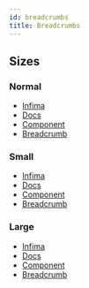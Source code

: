 ```yaml
---
id: breadcrumbs
title: Breadcrumbs
---
```



## Sizes

### Normal

<Playground>
  <nav aria-label="breadcrumbs">
    <ul class="breadcrumbs">
      <li class="breadcrumbs__item">
        <a class="breadcrumbs__link" href="#url">
          Infima
        </a>
      </li>
      <li class="breadcrumbs__item">
        <a class="breadcrumbs__link" href="#url">
          Docs
        </a>
      </li>
      <li class="breadcrumbs__item">
        <a class="breadcrumbs__link" href="#url">
          Component
        </a>
      </li>
      <li class="breadcrumbs__item breadcrumbs__item--active">
        <a class="breadcrumbs__link" href="#url">
          Breadcrumb
        </a>
      </li>
    </ul>
  </nav>
</Playground>

### Small

<Playground>
  <nav aria-label="breadcrumbs">
    <ul class="breadcrumbs breadcrumbs--sm">
      <li class="breadcrumbs__item">
        <a class="breadcrumbs__link" href="#url">
          Infima
        </a>
      </li>
      <li class="breadcrumbs__item">
        <a class="breadcrumbs__link" href="#url">
          Docs
        </a>
      </li>
      <li class="breadcrumbs__item">
        <a class="breadcrumbs__link" href="#url">
          Component
        </a>
      </li>
      <li class="breadcrumbs__item breadcrumbs__item--active">
        <a class="breadcrumbs__link" href="#url">
          Breadcrumb
        </a>
      </li>
    </ul>
  </nav>
</Playground>

### Large

<Playground>
  <nav aria-label="breadcrumbs">
    <ul class="breadcrumbs breadcrumbs--lg">
      <li class="breadcrumbs__item">
        <a class="breadcrumbs__link" href="#url">
          Infima
        </a>
      </li>
      <li class="breadcrumbs__item">
        <a class="breadcrumbs__link" href="#url">
          Docs
        </a>
      </li>
      <li class="breadcrumbs__item">
        <a class="breadcrumbs__link" href="#url">
          Component
        </a>
      </li>
      <li class="breadcrumbs__item breadcrumbs__item--active">
        <a class="breadcrumbs__link" href="#url">
          Breadcrumb
        </a>
      </li>
    </ul>
  </nav>
</Playground>
